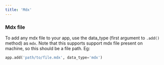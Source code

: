 ```yaml
---
title: 'Mdx'
---
```



### Mdx file

To add any mdx file to your app, use the data_type (first argument to `.add()` method) as `mdx`. Note that this supports support mdx file present on machine, so this should be a file path. Eg:

```python
app.add('path/to/file.mdx', data_type='mdx')
```